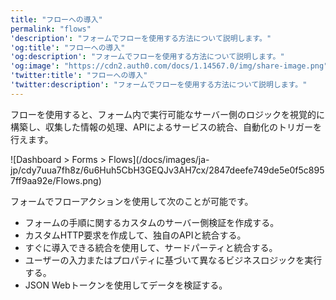 ---
title: "フローへの導入"
permalink: "flows"
'description': "フォームでフローを使用する方法について説明します。"
'og:title': "フローへの導入"
'og:description': "フォームでフローを使用する方法について説明します。"
'og:image': "https://cdn2.auth0.com/docs/1.14567.0/img/share-image.png"
'twitter:title': "フローへの導入"
'twitter:description': "フォームでフローを使用する方法について説明します。"
---

フローを使用すると、フォーム内で実行可能なサーバー側のロジックを視覚的に構築し、収集した情報の処理、APIによるサービスの統合、自動化のトリガーを行えます。

<Frame>![Dashboard > Forms > Flows](/docs/images/ja-jp/cdy7uua7fh8z/6u6Huh5CbH3GEQJv3AH7cx/2847deefe749de5e0f5c8957ff9aa92e/Flows.png)</Frame>

フォームでフローアクションを使用して次のことが可能です。

* フォームの手順に関するカスタムのサーバー側検証を作成する。
* カスタムHTTP要求を作成して、独自のAPIと統合する。
* すぐに導入できる統合を使用して、サードパーティと統合する。
* ユーザーの入力またはプロパティに基づいて異なるビジネスロジックを実行する。
* JSON Webトークンを使用してデータを検証する。